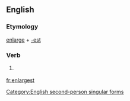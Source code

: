 ==English==

===Etymology===
[[enlarge]] + [[-est]]

===Verb===
{{infl|en|verb form}}

# {{archaic}} {{form of|Second-person singular simple present form|enlarge}}

[[Category:English second-person singular forms]]

[[fr:enlargest]]